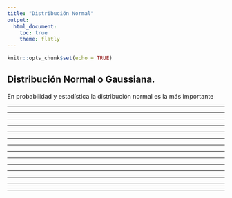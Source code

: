 ```yaml
---
title: "Distribución Normal"
output:
  html_document:
    toc: true
    theme: flatly
---
```


```r
knitr::opts_chunk$set(echo = TRUE)
```

## Distribución Normal o Gaussiana.

En probabilidad y estadística la distribución normal es la más importante  


---------------------------------------------------------------------------------------------------------

---------------------------------------------------------------------------------------------------------


---------------------------------------------------------------------------------------------------------


---------------------------------------------------------------------------------------------------------


---------------------------------------------------------------------------------------------------------


---------------------------------------------------------------------------------------------------------


---------------------------------------------------------------------------------------------------------


---------------------------------------------------------------------------------------------------------

---------------------------------------------------------------------------------------------------------


---------------------------------------------------------------------------------------------------------


---------------------------------------------------------------------------------------------------------


---------------------------------------------------------------------------------------------------------


---------------------------------------------------------------------------------------------------------


---------------------------------------------------------------------------------------------------------
